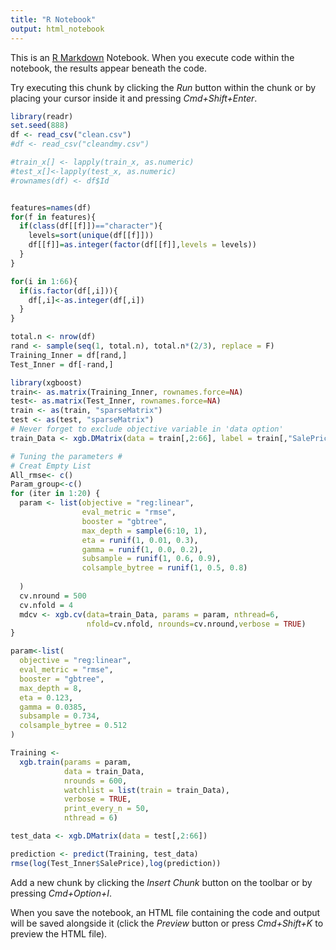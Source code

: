 ```yaml
---
title: "R Notebook"
output: html_notebook
---
```


This is an [R Markdown](http://rmarkdown.rstudio.com) Notebook. When you execute code within the notebook, the results appear beneath the code. 

Try executing this chunk by clicking the *Run* button within the chunk or by placing your cursor inside it and pressing *Cmd+Shift+Enter*. 

```r
library(readr)
set.seed(888)
df <- read_csv("clean.csv")
#df <- read_csv("cleandmy.csv")

```

```r
#train_x[] <- lapply(train_x, as.numeric)
#test_x[]<-lapply(test_x, as.numeric)
#rownames(df) <- df$Id


features=names(df)
for(f in features){
  if(class(df[[f]])=="character"){
    levels=sort(unique(df[[f]]))
    df[[f]]=as.integer(factor(df[[f]],levels = levels))
  }
}

for(i in 1:66){
  if(is.factor(df[,i])){
    df[,i]<-as.integer(df[,i])
  }
}

total.n <- nrow(df)
rand <- sample(seq(1, total.n), total.n*(2/3), replace = F)
Training_Inner = df[rand,]
Test_Inner = df[-rand,]

```

```r
library(xgboost)
train<- as.matrix(Training_Inner, rownames.force=NA)
test<- as.matrix(Test_Inner, rownames.force=NA)
train <- as(train, "sparseMatrix")
test <- as(test, "sparseMatrix")
# Never forget to exclude objective variable in 'data option'
train_Data <- xgb.DMatrix(data = train[,2:66], label = train[,"SalePrice"])

```

```r
# Tuning the parameters #
# Creat Empty List
All_rmse<- c()
Param_group<-c()
for (iter in 1:20) {
  param <- list(objective = "reg:linear",
                eval_metric = "rmse",
                booster = "gbtree",
                max_depth = sample(6:10, 1),
                eta = runif(1, 0.01, 0.3),
                gamma = runif(1, 0.0, 0.2), 
                subsample = runif(1, 0.6, 0.9),
                colsample_bytree = runif(1, 0.5, 0.8)
                
  )
  cv.nround = 500
  cv.nfold = 4
  mdcv <- xgb.cv(data=train_Data, params = param, nthread=6, 
                 nfold=cv.nfold, nrounds=cv.nround,verbose = TRUE)
}
```
```r
param<-list(
  objective = "reg:linear",
  eval_metric = "rmse",
  booster = "gbtree",
  max_depth = 8,
  eta = 0.123,
  gamma = 0.0385, 
  subsample = 0.734,
  colsample_bytree = 0.512
)
```

```r
Training <-
  xgb.train(params = param,
            data = train_Data,
            nrounds = 600,
            watchlist = list(train = train_Data),
            verbose = TRUE,
            print_every_n = 50,
            nthread = 6)

```

```r
test_data <- xgb.DMatrix(data = test[,2:66])

prediction <- predict(Training, test_data)
rmse(log(Test_Inner$SalePrice),log(prediction))

```


Add a new chunk by clicking the *Insert Chunk* button on the toolbar or by pressing *Cmd+Option+I*.

When you save the notebook, an HTML file containing the code and output will be saved alongside it (click the *Preview* button or press *Cmd+Shift+K* to preview the HTML file).
